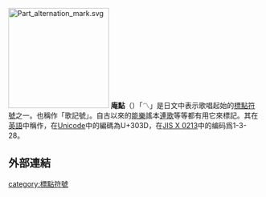 {{unreferenced|time=2011-06-03T16:05:03+00:00}}
[[Image:Part_alternation_mark.svg|200px]]
'''庵點'''（{{Lang|ja|庵点，いおりてん}}）「〽」是日文中表示歌唱起始的[[標點符號|標點符號]]之一。也稱作「歌記號」。自古以來的[[能樂|能樂]]謠本[[連歌|連歌]]等等都有用它來標記。其在[[英語|英語]]中稱作{{Lang|en|part alternation mark}}，在[[Unicode|Unicode]]中的編碼為U+303D，在[[JIS_X_0213|JIS X 0213]]中的编码爲1-3-28。

== 外部連結 ==
{{lang|ja|[http://www.jekai.org/entries/aa/00/np/aa00np28.htm いおりてん【庵点】]}}

{{DEFAULTSORT:いおりてん}}
[[category:標點符號|category:標點符號]]